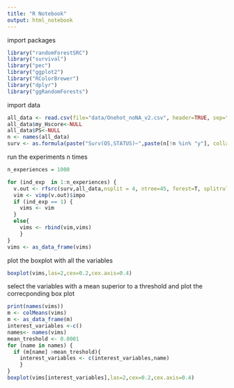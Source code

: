 ```yaml
---
title: "R Notebook"
output: html_notebook
---
```


import packages
```r
library("randomForestSRC")
library("survival")
library("pec")
library("ggplot2")
library("RColorBrewer")
library("dplyr")
library("ggRandomForests")
```




import data
```r
all_data <- read.csv(file="data/Onehot_noNA_v2.csv", header=TRUE, sep=";", na.strings="NA", dec=",",row.names=1)
all_data$my_Hscore<-NULL
all_data$PS<-NULL
n <- names(all_data)
surv <- as.formula(paste("Surv(OS,STATUS)~",paste(n[!n %in% "y"], collapse = " + ")))
```

run the experiments n times
```r
n_experiences = 1000

for (ind_exp  in 1:n_experiences) {
  v.out <- rfsrc(surv,all_data,nsplit = 4, ntree=45, forest=T, splitrule = "logrank",tree.err=TRUE,importance=TRUE)
  vim <- vimp(v.out)$impo
  if (ind_exp == 1) {
    vims <- vim
  }
  else{
    vims <- rbind(vim,vims)
    }
}
vims <- as_data_frame(vims)
```

plot the boxplot with all the variables
```r
boxplot(vims,las=2,cex=0.2,cex.axis=0.4)
```

select the variables with a mean superior to a threshold and plot the correcponding box plot
```r
print(names(vims))
m <- colMeans(vims)
m <- as_data_frame(m)
interest_variables <-c()
names<- names(vims)
mean_treshold <- 0.0001
for (name in names) {
  if (m[name] >mean_treshold){
    interest_variables <- c(interest_variables,name)
    }
}
boxplot(vims[interest_variables],las=2,cex=0.2,cex.axis=0.4)
```

